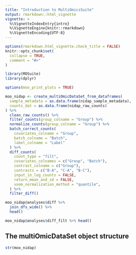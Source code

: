 ```yaml
---
title: "Introduction to MultiOmicsSuite"
output: rmarkdown::html_vignette
vignette: >
  %\VignetteIndexEntry{intro}
  %\VignetteEngine{knitr::rmarkdown}
  %\VignetteEncoding{UTF-8}
---
```


```r
options(rmarkdown.html_vignette.check_title = FALSE)
knitr::opts_chunk$set(
  collapse = TRUE,
  comment = "#>"
)
```

```r
library(MOSuite)
library(dplyr)
```

```r
options(moo_print_plots = TRUE)

moo_nidap <- create_multiOmicDataSet_from_dataframes(
  sample_metadata = as.data.frame(nidap_sample_metadata),
  counts_dat = as.data.frame(nidap_raw_counts)
) %>%
  clean_raw_counts() %>%
  filter_counts(group_colname = "Group") %>%
  normalize_counts(group_colname = "Group") %>%
  batch_correct_counts(
    covariates_colname = "Group",
    batch_colname = "Batch",
    label_colname = "Label"
  ) %>%
  diff_counts(
    count_type = "filt",
    covariates_colnames = c("Group", "Batch"),
    contrast_colname = c("Group"),
    contrasts = c("B-A", "C-A", "B-C"),
    input_in_log_counts = FALSE,
    return_mean_and_sd = FALSE,
    voom_normalization_method = "quantile",
  ) %>%
  filter_diff()

moo_nidap@analyses$diff %>%
  join_dfs_wide() %>%
  head()

moo_nidap@analyses$diff_filt %>% head()
```

## The multiOmicDataSet object structure

```r
str(moo_nidap)
```
